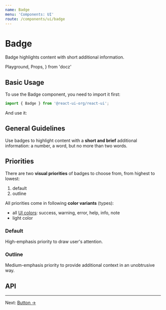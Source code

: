 ```yaml
---
name: Badge
menu: 'Components: UI'
route: /components/ui/badge
---
```


# Badge

Badge highlights content with short additional information.

  Playground,
  Props,
} from 'docz'

## Basic Usage

To use the Badge component, you need to import it first:

```js
import { Badge } from '@react-ui-org/react-ui';
```

And use it:

<Playground>
  <Badge label="Hello!" />
</Playground>

## General Guidelines

Use badges to highlight content with a **short and brief** additional
information: a number, a word, but no more than two words.

## Priorities

There are two **visual priorities** of badges to choose from, from highest to
lowest:

1. default
2. outline

All priorities come in following **color variants** (types):

* all [UI colors](/foundation/colors#ui-colors): success, warning, error, help,
  info, note
* light color

### Default

High-emphasis priority to draw user's attention.

<Playground>
  <Badge label="1" type="success" />
  <Badge label="2" type="warning" />
  <Badge label="3" type="error" />
  <Badge label="10" type="help" />
  <Badge label="34" type="info" />
  <Badge label="99+" type="note" />
  <Badge label="365" type="light" />
</Playground>

<Playground>
  <Badge label="Success" type="success" />
  <Badge label="Warning" type="warning" />
  <Badge label="Error" type="error" />
  <Badge label="Help" type="help" />
  <Badge label="Info" type="info" />
  <Badge label="Note" type="note" />
  <Badge label="Light" type="light" />
</Playground>

### Outline

Medium-emphasis priority to provide additional context in an unobtrusive way.

<Playground>
  <Badge label="1" priority="outline" type="success" />
  <Badge label="2" priority="outline" type="warning" />
  <Badge label="3" priority="outline" type="error" />
  <Badge label="10" priority="outline" type="help" />
  <Badge label="34" priority="outline" type="info" />
  <Badge label="99+" priority="outline" type="note" />
  <Badge label="365" priority="outline" type="light" />
</Playground>

<Playground>
  <Badge label="Success" priority="outline" type="success" />
  <Badge label="Warning" priority="outline" type="warning" />
  <Badge label="Error" priority="outline" type="error" />
  <Badge label="Help" priority="outline" type="help" />
  <Badge label="Info" priority="outline" type="info" />
  <Badge label="Note" priority="outline" type="note" />
  <Badge label="Light" priority="outline" type="light" />
</Playground>

## API

<Props of={Badge} />

---

Next: [Button →](/components/ui/button)
